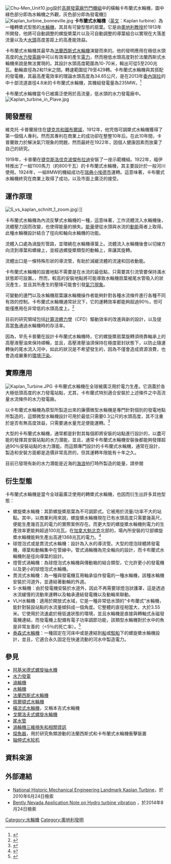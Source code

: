 [[File:Chu-Men_Unit10.jpg|thumb]]設於[[高屏發電廠竹門機組|高屏發電廠竹門機組]]中的橫軸卡布蘭式水輪機，圖中綠色部分即為水輪機之外觀，灰色部分即為發電機]]
[[File:Kaplan_turbine_bonneville.jpg|thumb]]
'''卡布蘭式水輪機'''（[[英文|英文]]：Kaplan turbine）為一種轉槳式型態的[[水輪機|水輪機]]，其具有可變型態的扇葉。它是由[[奧地利|奧地利]][[教授|教授]]{{en-link|維克托·卡普蘭|Viktor Kaplan}}於1913年所開發，他將可自動調整的螺旋槳葉片以及可自動調整的導葉組合以實現在大落差流量以及大[[水頭|水頭]]高度差距上的高產能效益。

卡布蘭式水輪機其最早為[[法蘭西斯式水輪機|法蘭西斯式水輪機]]演變而來的。他的發明應用在極低水頭高度的[[水力發電廠|水力發電廠]]中可以有效率的產生[[電力|電力]]，然而極低水頭高度對於法蘭西斯式水輪機來說是無法實現的。其設計水頭高度範圍為10-70米，輸出可從5至200兆瓦。動輪直徑為2和11米之間。轉速範圍從79至429轉。卡布蘭式水輪機與其搭配的發電機，其最高產電效率的理論水頭高度為34.65公尺，是在2013年[[委內瑞拉|委內瑞拉]]的{{en-link|塔科馬發電廠|Tocoma Dam}}中十部流道直徑4.8米的卡布蘭式水輪機，其機組發電量為235MW。<ref>{{cite report|title=Hydropower project Tocoma|work=IMPSA|url=http://www.impsa.com/en/downloads/HYDRO/TOCOMA.pdf|date=|access-date=2015-10-14|archive-date=2016-03-04|archive-url=https://web.archive.org/web/20160304064750/http://www.impsa.com/en/downloads/HYDRO/TOCOMA.pdf|dead-url=no}}</ref>  <!-- can not find a definite English language reference to some of this  original claim so altered wording - someone seems to have used non English language source. The runner is reported to be 4.8 m at this URL http://www.impsa.com/en/news/SitePages/17-12-12.aspx and I think the manufacturer will have got it right---->

卡布蘭式水輪機當今已被廣泛使用於高流量，低水頭的水力發電廠中。[[File:Kaplan_turbine_in_Plave.jpg|thumb]]

== 開發歷程 ==

維克托·卡普蘭居住在[[捷克共和國|捷克共和國]][[布爾諾|布爾諾]]，1912年，他凭借可調槳式水輪機獲得了第一個個人專利。然而其專利在商業上的成功卻在整整10年后。在此10年間，卡普蘭致力於解決氣穴現象的問題，然而最終在1922年，因個人健康因素而放棄了自己的研究。

1919年，卡普蘭在[[捷克斯洛伐克|捷克斯洛伐克]][[波傑布拉迪|波傑布拉迪]]安裝了一座示範機組。1922年，福伊特推出了一組1100馬力（約800千瓦）的卡布蘭式水輪機，其主要設計於一般河川使用。1924年，一組8MW的機組成功在[[瑞典|瑞典]][[小埃德市|小埃德市]]運轉。這意味著，卡布蘭式水輪機終究在商業上取得了成功，以及市面上廣泛的接受。

== 運作原理 ==
[[File:S_vs_kaplan_schnitt_1_zoom.jpg|thumb]]）]]

卡布蘭式水輪機為內流反擊式水輪機的一種，這意味著，工作流體流入水輪機後，流體壓力因而改變，也使得能量的損失。[[能量|能量]]便從水頭與水流的[[動能|動能]]兩者上取得。此種水輪機設計結合了徑向和軸向水輪機的功能。

流體入口處為渦旋形管路，並環繞在水輪機導葉上。流體流入水輪機後會以切線方向流到導葉和螺線上，並經過螺旋槳類型的動輪上，來讓其旋轉。

流體出口是一條特殊形狀的導流管，有助於減緩流體的流速和回收動能。

卡布蘭式水輪機的設置地點不需要是在水流的最低點，只需要其引流管要保持滿水狀態即可設置。，然而，較高的安裝地點將可能導致水輪機扇葉被尾水管吸入的狀況產生，並且其所產生的壓降可能會引發[[空穴現象|氣穴現象]]。

可變動的邊門以及水輪機扇葉讓水輪機操作者能夠針對各種水流條件進行各種不同有效的控制。卡布蘭式水輪機通常狀況下，它的運轉效率都能夠超過90％，但可能僅應用在非常低的水頭高度上。<ref>{{cite web|url= http://www.dur.ac.uk/g.l.ingram/download/kaplandesign.pdf|title= Very Simple Kaplan Turbine Design|author= Grant Ingram|date= 30 January 2007|work= |access-date= 2015-10-14|archive-date= 2012-09-13|archive-url= https://web.archive.org/web/20120913184127/http://www.dur.ac.uk/g.l.ingram/download/kaplandesign.pdf|dead-url= no}}</ref>

目前的研究領域包括[[計算流體力學|計算流體力學]]（CFD）驅動效率的改進與新的設計，以及提高當[[魚|魚]]通過水輪機時的存活率。

因為，早先卡普蘭在設計卡布蘭式水輪機時，它的螺旋槳扇葉旋轉須倚靠軸承上的高壓液壓油來保持順暢，並且，高壓液壓油須保持在極度密封狀態下，以防止隨運轉後的尾水流入河中，如此的狀況是不希望發生的，因為不僅會造成資源浪費，也會造成嚴重的[[環境汙染|環境汙染]]。

== 實際應用 ==
[[File:Kaplan_Turbine.JPG|thumb]]
卡布蘭式水輪機在全球被廣泛用於電力生產。它涵蓋於各大極低頭高度的水力發電站點，尤其，卡布蘭式特別適合安裝於上述條件之中高流量水流條件的水力發電廠。

以卡布蘭式水輪機為原型所製造出來的廉價微型水輪機是專門針對個別的發電地點所製造的，這類微型水輪機設計可用於最低只需要0.3公尺的水頭高度，其不注重於是否有無高度效益，只需要通水量充足便能運轉。<ref>{{cite web|title=1000W Low-Head Kaplan Hydro Turbine|publisher=Aurora Power & Design|url=https://www.aurorapower.net/products/categoryid/4/list/1/level/a/productid/234.aspx|accessdate=2015-09-15|archive-date=2019-11-15|archive-url=https://web.archive.org/web/20191115083812/http://www.aurorapower.net/Default.aspx?tabid=72&error=Value+cannot+be+null.|dead-url=no}}</ref>

大型的卡布蘭式水輪機，通常都是針對其每個即將安裝的站點進行設計的，以盡可能的發揮其安裝站點的水力潛能，並且，通常卡布蘭式水輪機安裝後都能夠發揮超過90％安裝站點的水力潛能。而這類專門設計的卡布蘭式水輪機，通常在設計，製造和安裝方面都是造價非常高昂的，但其運轉年限能有十年之久。

目前已發現有新的水力潛能是近海的[[海浪|海浪]]拍打時所製造的能量，請參閱{{en-link|波龍|Wave Dragon}}

== 衍生型態 ==
{{commons|Kaplan-Turbine|卡布蘭式水輪機}}

卡布蘭式水輪機是當今全球最廣泛使用的轉槳式水輪機，也因而衍生出許多其他型態：

* 螺旋槳水輪機：其節螺旋槳扇葉為不可調節式。它被用於流量/功率不大的站點。其中，以商業利用來說，螺旋槳水輪機現在已有水頭高度只需要幾英尺，便能生產幾百瓦的電力的實際案例存在。而更大型的螺旋槳水輪機則電力的生產效率更能夠超過100兆瓦。在[[加拿大|加拿大]][[魁北克|魁北克]]北部的{{en-link|拉格蘭德-1發電廠|La Grande-1 generating station}}，場內所安裝的12部螺旋槳水輪機能夠生產出高達1368兆瓦的電力。<ref>{{cite book|title=Le complexe hydroélectrique de La Grande Rivière : Réalisation de la deuxième phase |location=Montreal |author=Société d'énergie de la Baie James |authorlink=James Bay Energy |publisher=Société d'énergie de la Baie James |year=1996 |page=397|isbn=2-921077-27-2 |language=fr}}</ref>
* 球燈泡式或是貫流式水輪機：設計為入水的導流管。大型的燈泡球體將發電機，導葉和動輪集中在管線中。管式渦輪機為完全軸向的設計，而卡布蘭式水輪機則是徑向導葉的設計。
* 燈管式渦輪機：為球燈泡式水輪機與傳動箱的結合類型，它允許更小的發電機以及更小的球燈泡式水輪機。
* 貫流式水輪機：為一種與發電機互用軸承協作發電的一種水輪機，該種水輪機安裝於河道外，並連結著動輪的外週。
* S-水輪機：由於發電機安裝於水道外，因此不再需要球燈泡狀護罩，這是透過水流緩慢的流動來運轉以及軸承連結發電機以及動輪來聯動。
* VLH水輪機：適用於開放式水域，它是一種非常低水頭的“卡布蘭式”水輪機，能針對裝設站點的水流量傾斜成一個角度。它整體的直徑相當大，大於3.55米。它使用於流速處於極低速狀態的環境，並且水輪機是直接與轉軸式永磁發電機連結，而發電機上配備有電子功率調節功能，該類型水輪機對於水中的魚是非常友善的（<5％的死亡率）。<ref>{{Cite web |url=http://www.vlh-turbine.com/ |title=VLH Turbine |accessdate=2020-10-03 |archive-date=2013-07-18 |archive-url=https://web.archive.org/web/20130718042259/http://vlh-turbine.com/ |dead-url=no }}</ref>
* [[泰森式水輪機|泰森式水輪機]]：一種固定在河床中或是連結到[[船|船]]或[[駁船|駁船]]下的螺旋槳水輪機設計，並且，它適合永久固定在快速流動的河水中製造電力。

== 參見 ==
* [[阿基米德式螺旋抽水機|阿基米德式螺旋抽水機]]
* [[水力發電|水力發電]]
* [[渦輪機|渦輪機]]
* [[水輪機|水輪機]]
* [[法蘭西斯式水輪機|法蘭西斯式水輪機]]
* [[佩爾頓式水輪機|佩爾頓式水輪機]]
* [[橫流式水輪機|橫流式水輪機]]，又稱本吉式水輪機
* [[戈爾洛夫式螺旋水輪機|戈爾洛夫式螺旋水輪機]]
* [[尾水管|尾水管]]
* [[渦輪機三維損失和相關資訊|渦輪機三維損失和相關資訊]]
* [[探魚器|探魚器]]，用於研究魚類游動的法蘭西斯式和卡布蘭式水輪機衝擊裝置
* [[轴伸式水轮机|轴伸式水轮机]]

== 資料來源 ==

{{reflist}}

== 外部連結 ==
* [https://web.archive.org/web/20120227192547/http://files.asme.org/asmeorg/Communities/History/Landmarks/13147.pdf National Historic Mechanical Engineering Landmark Kaplan Turbine]，於2010年6月24日檢索
* [https://docs.google.com/file/d/0B5mRMHjp1zrIWTJTd2ZLTkUweWM/edit Bently Nevada Application Note on Hydro turbine vibration] {{Wayback|url=https://docs.google.com/file/d/0B5mRMHjp1zrIWTJTd2ZLTkUweWM/edit |date=20190724103914 }}，於2014年8月24日檢索
{{Hydropower}}
[[Category:水輪機|Category:水輪機]]
[[Category:奧地利發明|Category:奧地利發明]]